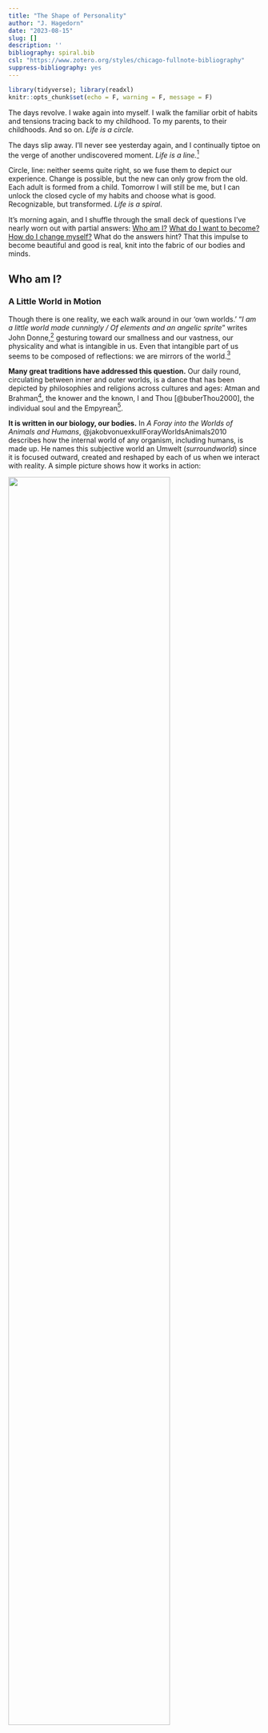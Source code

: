 ```yaml
---
title: "The Shape of Personality"
author: "J. Hagedorn"
date: "2023-08-15"
slug: []
description: ''
bibliography: spiral.bib
csl: "https://www.zotero.org/styles/chicago-fullnote-bibliography"
suppress-bibliography: yes
---
```


```r
library(tidyverse); library(readxl)
knitr::opts_chunk$set(echo = F, warning = F, message = F)
```


The days revolve.  I wake again into myself.  I walk the familiar orbit of habits and tensions tracing back to my childhood.  To my parents, to their childhoods. And so on.  *Life is a circle.* 

The days slip away.  I'll never see yesterday again, and I continually tiptoe on the verge of another undiscovered moment.  *Life is a line.*^[The line doesn't need to be straight: it's a motion outward, leaving stability and balance for exploration.]  
    
Circle, line: neither seems quite right, so we fuse them to depict our experience.  Change is possible, but the new can only grow from the old.  Each adult is formed from a child.  Tomorrow I will still be me, but I can unlock the closed cycle of my habits and choose what is good.  Recognizable, but transformed. *Life is a spiral*.
    
It's morning again, and I shuffle through the small deck of questions I've nearly worn out with partial answers:  [Who am I?](#who) [What do I want to become?](#what) [How do I change myself?](#how)  What do the answers hint?  That this impulse to become beautiful and good is real, knit into the fabric of our bodies and minds.

## Who am I? {#who}

### A Little World in Motion

Though there is one reality, we each walk around in our 'own worlds.' "*I am a little world made cunningly / Of elements and an angelic sprite*" writes John Donne,^[See [Holy Sonnet 5](https://www.poetryfoundation.org/poems/44108/holy-sonnets-i-am-a-little-world-made-cunningly)] gesturing toward our smallness and our vastness, our physicality and what is intangible in us.  Even that intangible part of us seems to be composed of reflections: we are mirrors of the world.^[As one of Donne's contemporaries notes, the "*mind a mirror is of heavenly sights, / A brief wherein all marvels summed lie*".  See [Look Home](https://www.poetry.com/poem/31924/look-home) by Robert Southwell.]  

__Many great traditions have addressed this question.__  Our daily round, circulating between inner and outer worlds, is a dance that has been depicted by philosophies and religions across cultures and ages: Atman and Brahman^[अयम् आत्मा ब्रह्म
*ayam ātmā brahma*, roughly translated "the self is connected to the deep foundation of reality", from the [Brihadaranyaka Upanishad 4.4.5](https://archive.org/details/Brihadaranyaka.Upanishad.Shankara.Bhashya.by.Swami.Madhavananda/page/712/mode/2up). The Upanishads also include the notion that all creatures are connected to this deep foundation, (सर्वं खल्विदं ब्रह्म, *sarvam* *khalvidam* *brahma*), see [Chandogya Upanishad 3.14.1](https://archive.org/details/upanishads01ml/page/48/mode/2up)], the knower and the known, I and Thou [@buberThou2000], the individual soul and the Empyrean^[For Dante, entering heaven can be seen as approaching this unity between self and other: "*In this flash of insight, all “I”s are one: each is everything and nothing. This was the revelation experienced by Moses on Mount Sinai, which prompted him to tell the Israelites: “I AM sent me to you.”*". [@moevsMetaphysicsDanteComedy2005], p. 31].

<!-- Make it personal -->

__It is written in our biology, our bodies.__  In *A Foray into the Worlds of Animals and Humans*, @jakobvonuexkullForayWorldsAnimals2010 describes how the internal world of any organism, including humans, is made up.  He names this subjective world an Umwelt (*surroundworld*) since it is focused outward, created and reshaped by each of us when we interact with reality. A simple picture shows how it works in action:

![](images/umwelt.png){width=80%}

__Each person unites the inner and outer world.__  The *Umwelt* model explains a lot, and simply. It pares down the bewildering array of experience into two realms: *inside* of me, and *outside* of me. In it, all experiences are shown as pathways between the inner world and outer reality: the narrow routes by which we *sense* the outer world (coming in), and by which we *affect* it (going out).  This loop describes all our relationships with others: we listen and speak, we take and give.

<!-- Make it personal -->

__We grow in place, within limits.__  Staggering as our experiences are, they move through us along this simple path.  The path is not a closed circle, endlessly playing the same loop over and over again: it's more like a spiral.  The world changes and calls me to change.  Sunsets may be the same as when I was a kid, but I *sense* them differently.  I change myself, and even the ungovernable world, a little bit at a time.

<!-- Make it personal -->

__We can grow into beauty, or diminish.__  The spiral is an elegant fusion of circle and line,  repetition and transformation.  And I can change for better or for worse; we acknowledge this when we talk about a *vicious cycle* (or its more recent sibling, the *virtuous cycle*).^[While it seems that early usage of 'vitious cycle' goes [back to 1608](https://english.stackexchange.com/questions/375811/origin-of-vicious-circle-and-vicious-cycle), both terms began to be used more widely only in the 20th century, [according to Google Ngram Viewer](https://books.google.com/ngrams/graph?content=virtuous+cycle%2Cvicious+cycle&year_start=1800&year_end=2019&corpus=en-2019&smoothing=0)]  A spiral is vicious when it seals me into an inner world, antagonistic to others.  It is virtuous when it beckons me out to gather, learn from, and share with others.

<!-- Make it personal -->

__I have a choice of how I grow.__  The world rushes in and I have a choice, moment-by-moment, day-after-day.  The process is difficult, and sometimes tedious, but it has real implications.  And if a little change is possible each time I move through this cycle, then a question presents itself: what is the shape I want to make?  

What are some of the the shapes that other people trace as they experience the world, make choices, and act on them?

<!-- Make it personal -->

### Same Differences
  
No one else has the same story as me.  Down to the spelling of my genetic code, I'm unique.  But others' stories resonate with me.  Even my body is written with the same language as yours: we're the same.

The collection of traits that my family, friends and colleagues recognize as 'me' describes patterns of interactions they've had with me.  Those patterns are the various ways that I interact with the world, my own specific remix of the kinds of interactions that others have with the world.

I'll use examples from my life since I have them at hand, not because they're particularly laudable or exemplary.  It comforts me to know that I'm only one slice from the broad spectrum of personhood.^[While there are certainly some unhealthy patterns, it's important to start by saying that beauty and health exist within a range, and that we are not trying to optimize personality to meet some secret combination lock of what is 'best'.]

__We engage the world through patterns of action, called traits.__ Over time, people have classified the ways in which humans interact with the world, from the ancient models of the *four humors*^[Echoes of the four humors come down into modern science, as in the work of Hans Eysenck (1916–97). "If one crosses Eysenck’s extroversion–introversion dimension with the emotional stability emotional lability dimension, four cells emerge that correspond to the Greek model of Hippocrates and Galen", according to @dumontHistoryPersonalityPsychology2010] or the *triguna*^[For a crosswalk of Indian Ayurvedic models and modern psychology, see: @srivastavaConceptPersonalityIndian2012] to modern neuropsychology.  One of the more recent versions of this effort has resulted in trait models of personality.^[See [@dumontHistoryPersonalityPsychology2010], p. 150] Beginning with the available stock of phrases available in our speech and writing, researchers have investigated whether the various descriptions we apply to each other can be distilled to a handful of common traits transcending cultures and languages.  This way, descriptions such as "she is dutiful" and "she is diligent" and "she is detail-oriented" might all be seen as pointing to an underlying character trait of "conscientiousness."  A trait is a repeated pattern which reveals how you interpret the flow of sensations and react to them.  For example, if you typically react to the flow of sensations from a crowded party with enthusiasm, you're displaying a trait we call *extroversion*.  If you shy away from asserting yourself at the party, you're exhibiting the flip side of that trait (i.e. *introversion*).  The table below gives a simplified take on how these two sides of a single trait would navigate the same scenario (i.e. a party):

|                  |                  Introverted|                  Extroverted| 
|:-----------------|----------------------------:|----------------------------:|
|__Sensing__       |               "It's so loud"|   "Great music. Who's here?"|  
|__Choosing__      |"How long do I need to stay?"|"Who should I talk to first?"|  
|__Effecting__     |             "I'm taking off"|                 "Hey there!"|

Shyness was a gravity that formed me as I grew up. The exuberant confidence I seemed to observe among my peers had no echo in me.  So I had a couple options: either I could linger on the periphery of the social sphere, hoping to be let in by a compassionate insider, or I could go off and develop my own worlds in private.  

I did both. My heart vacillated, yearning to be accepted by others and fascinated with the creative discovery which solitude allowed.  *Will the next kid run headlong at my link in the Red Rover chain to signal me out as weak?  Will the batter smack the ball out here to left field and catch me daydreaming?*  I made a few deep connections and hoped that these connections would keep me in the tribal alliances of children. *Was I invited to the sleepover just because Jonathan's mom felt bad for me?*  I wanted to be surrounded by people, but invisible.

__For all our differences, our personalities align across a few dimensions.__  No matter how lost I believed I was in my feelings, there were others who felt the same way. Even in my own school, there were kindred personalities. It's an acrid, humorous irony: so many lonely people within arms' reach of one another.  With so much in common, and so much to discover.

Generations of researchers have located five or maybe six basic dimensions which explain the incredible variety of personalities that we encounter in others.^[The two most popular trait models are known as the Five-Factor Model (FFM) and HEXACO.  The FFM uses the acronym OCEAN as a mnemmonic for the traits: *Openness to Experience*, *Conscientiousness*, *Extroversion*, *Agreeableness*, and *Neuroticism*.  HEXACO itself is an acronym, and adds an additional trait of *Honesty-Humility* to the other five, which it renames as: *Emotionality*, *eXtroversion*, *Agreeableness* (versus Anger), *Conscientiousness*, and *Openness to Experience*.]  Of course people are intricate, layering traits to produce different resonances. Even more, these layered traits interact with different environments in different ways, leading to a nearly infinite flowering of distinct persons. Each person is unique, yes, but our differences can be plotted along these same few dimensions, just as the plenitude of giraffes, tsunamis, books, and radiolarians all live within four observable dimensions of time and space. 

Complicating my own tilt toward introversion is the dimension of *agreeableness*.  While extroversion has to do with how one draws energy, this trait describes *how* we engage with others: whether I am cooperative, polite, trusting, kind, affectionate, empathetic.  Growing up, much of the social sphere struck me as artificial, and when others were unkind to me, I began to resent those arbitrary rules and find them oppressive.  I eschewed the formality of *politeness* and social norms, but continued to long for compassion.  I wanted others to feel my feelings with me, and I found myself attuned to each facial expression that my classmates made.  Maybe it started as a way to check others' approval of me, but what I saw in their curl of their lips and the creases of their eyes were deep, internal worlds: pain and hope like my own.  This compassion also rooted my nervous system to the stories I grew up with in Christianity.  The golden rule taught there didn't seem like a social norm but a revelation, more like the law of gravity.

Awkward in the spotlight of others' attention, when I feel empathy it can be tempting to distance myself or fabricate a false harmony before issues are truly resolved.  Hardwired to the facial expressions of others, I often rush to resolve that pain.  Knowing this weakness in myself, I have belatedly come to value the politeness which annoyed me when I was younger, to see structures and mores as a collective platform for compassion, delaying enemies' momentary wincing or roars by bringing them together at the same table.

The interplay between personality traits is a continual balance, often tense.  Introversion may want to lean on the strictures of politeness, but compassion tugs me back again and again into the charged arena of relationships.  Maybe someday the various urges in me will be aligned, but until then the tension between these traits is a grace, pulling me from stagnation into a virtuous circle. When I'm 'curved in upon myself', to use the phrase of St. Augustine, there are many arcs to escape the gravity of this curve: curiosity, social expectations, compassion.  I restlessly switch between these orientations until I can latch onto something stable, outside of myself.

__Our personalities are rooted in our bodies.__  Of course, if our descriptions point to something real about us, it would be strange if we couldn't trace their presence within the fabric of our bodies. Delving deeper, neurological studies [@alkalayBiologicalBasisFFM2022] have discovered relationships between our longstanding descriptions of ourselves, and the material 'stuff' which makes us up: the brain and other nerves that weave us together.

The Stoic philosophers^[See Zeno of Citium, as quoted in Diogenes Laertius' [Lives of the Eminent Philosophers](https://penelope.uchicago.edu/Thayer/E/Roman/Texts/Diogenes_Laertius/Lives_of_the_Eminent_Philosophers/7/Zeno*.html#87), who "was the first (in his treatise *On the Nature of Man*) to designate as the end "life in agreement with nature" (or living agreeably to nature), which is the same as a virtuous life, virtue being the goal towards which nature guides us."] suggest that we recognize and consciously accept the material design of the cosmos, and the constraints which it places on us.

My personality is rooted in my body, and can't be untangled.  Did my shyness lead me into social situations that produced chemicals similar to those of depression? Or was I born with a body chemistry which predispose me towards being depressed?  Where are the edges of my personality?^[See the essay *Form, Substance, and Difference*, collected in @batesonStepsEcologyMind1999]  Is it in my skin, in my senses or in the traces I leave by interacting with the world?^[In *Form, Substance, and Difference*, Bateson observes that "The mental world—the mind—the world of information processing—is not limited by the skin" (p. 461), and that the boundary of the mind varies depending on the behavior we are trying to explain, so "if...you are trying to explain...a given piece of behavior, such as the locomotion of the blind man, then, for this purpose, you will need the street, the stick, the man; the street, the stick, and so on, round and round. But when the blind man sits down to eat his lunch, his stick and its messages will no longer be relevant—if it is his eating that you want to understand." (p. 466) [@batesonStepsEcologyMind1999]]

My body moves about and takes the bruises of my habits: eyes wrinkled by concentration, liver fattened by immoderation, legs muscled from exploration. While we might display the personality as a simple five-sided shape, it lives in the curls and winding of our guts, the watery lightning of our brains.  

__They have a spiral shape.__  Distilling personality traits down, we find two basic tendencies: *stability* and *plasticity*.^[For the original study deriving these meta-traits from a community survey, see: [@deyoungHigherorderFactorsBig2006]. Later studies such as [@alkalayBiologicalBasisFFM2022], indicate that *stability* is based in the FTI Serotonin system (i.e. cautious/norm compliant), while *plasticity* is based in the dopamine and related norepinephrine system (i.e. curious/energetic).] A motion which holds us together, and a motion that impels us to explore the world.  A circle and a line.^[Identifying these two basic gestures is not the same as engaging in the cliché that there are "two types of people".  There is no utterly 'plastic' person and no utterly 'stable' person. Neither could survive. It is only in the middle space of these tendencies, in their balance, that equilibrium is found. ]

![](images/factors.png){width=80%}

The table above shows how these two tendencies play out across the five factors of personality, as well as the essential aspects [@deyoungFacetsDomains102007] which comprise those factors.  There are many more descriptions clustered under each of these, but this list gives a sense of the space in which our temperaments situate themselves.  This tension is crucial, valuing coherence (*in the circle of stability*) and also the need for movement (*in the line which jolts us toward change*).

Of the two personality factors which allow for plasticity, *extroversion* and *openness*, one is focused on affecting the world and the other is focused on sensing the world. We need these tendencies in order to grow, and we need the other factors to balance that growth. Without that balance, a person would become unstable, glutting themselves on experiences and then seek to influence others to generate new experiences, with no accountability or self-control.

For some people, extroversion is the lever that pushes them out of the rut of stability. I honor this, and frequently wish that I was oriented more towards extroversion.  For me, though, change tends to come through the route of *openness to experience*.

![*Illustration from Darwin’s 'On the Movements and Habits of Climbing Plants'*](images/darwin_climbing_plants.jpg){width=80%}

I can feel the tug of plasticity almost tangibly sometimes: headed into depression, midwinter, or even in the middle of a situation. It's a feeling of almost existential claustrophobia. I am moving around a closed circle, or stuck in the boxes of my calendar appointments. Trapped by the stability produced by *conscientiousness*, by tacitly *agreeing* with the various social pacts I have consented to, I long to explore.  Sometimes this can be satisfied with a bit of reading, and sometimes I want to wake up on another side of the planet.   Each of these inclinations can lean toward escapism, though my motivation is slightly different: not to escape myself, but to rekindle my sense that each small thing is open to possibility.

When I have *conscientiously* broken down all of the activities in my life into tasks, the world can come to seem all surface: a series of closed lids and locked doors. If I *can* find a way to open those doors, even the most mundane objects or activities become suffused with wonder. While it is not quite extroversion, the doors of reality most often open through the form of a living human person who breaks down the walls of my habitual sight.  

Reality coaxes us out of ourselves and into relationship, seeking acceptance, meaning, beauty.  By reaching out, toward deeper engagement with others, we also reach up, toward greater perspective and wisdom.  This spiral motion describes the ascent of kestrels, the growth of seedlings,^[@darwinPowerMovementPlants1881] and the progress of apprentices.^[I find deep sympathies between the later work of both Dante and Darwin, and how each circles back to descriptions of spirals: Dante in the curling hierarchies of the *Commedia*, and Darwin in his descriptions of the circumnutating movements of seedlings in *The power of movement in plants*.  Their visions seem rooted in a common revelation: the fundamental principle of structure and growth, whether material or spiritual.  Even after being exiled from political life (for Dante), or publishing the widely discussed and influential *Origin of Species* (in Darwin) each settled down to ponder this intuition, an echo below time and cultures.]

```r

# https://ipip.ori.org/newIndexofScaleLabels.htm

traits <- read_excel("data/TedoneItemAssignmentTable30APR21.xlsx") 

factors <- traits %>% filter(instrument == "NEO5-20")

tst <-
  factors %>%
  select(text, factor = label, key) %>%
  left_join(
    traits %>% 
      filter(instrument != "NEO5-20") %>% 
      select(text, aspect = label),
    by = "text"
  ) %>%
  filter(key == 1)

# Stack df and present as sunburst/treemp

```

### Traits as Tools

__It's important to hold onto these categories lightly.__  While it is always tempting to see our ideas about reality as reality itself, our ideas are tools: much like telescopes or microscopes.  These help us to see at different levels of resolution, and trait models help us to see behavior patterns by zooming out and viewing them in context.  But these models must continually be tested in our day to day lives: they are tools.  Even the terms used to label traits (*Open, Conscientious, Extroverted, Agreeable, Neurotic*) are fleeting, though they point to a more durable structure that underlies human persons. The accuracy of a specific word erodes as quickly as language and culture changes,^[See [@dumontHistoryPersonalityPsychology2010], p. 346: "we can never be certain what a specific hypothetical construct means, as it is always in evolution... Whenever a society has difficulty describing what is signified by the semantic label for a construct (say, love, or curiosity, or honesty) developing a measure for it is challenging."] and the specific labels used for these factors were plucked from a large array of similar terms.^[[@dumontHistoryPersonalityPsychology2010], p. 177, states that different "researchers have chosen other terms to characterize... factors. Because each higher order factor is extracted from representations of numerous traits that have more specificity than the factor does, we are faced with a problem of nomenclature. It is not a simple matter to choose a name for a factor that neither over-specifies that factor nor privileges one aspect of the dimension more than other more important aspects of it."]  For that reason, it is helpful to understand the types of descriptions which underlie these higher level factors. Having a small set of shared terms is helpful to guide our discussion, but I need to remember that "a map is not the territory"^[See Korzybski's [Science and Sanity](http://esgs.free.fr/uk/art/sands-sup3.pdf)], and that "all models are wrong, [though] some are useful."^[See @boxEmpiricalModelbuildingResponse1987, p. 424]  Reality can't be reduced to the words and tools we use to approximate it.

__I am not reducible to my traits.__  A downside of thinking about oneself as a bundle of traits is that it gives a false sense that these are fixed: that these traits "identify" me, or "add up to" me, rather than describing patterns of my interactions with the world.  We may take some comfort in being part of a group, but this same consolation can make us feel justified in forming sects, dividing us unnecessarily from others.  "*Extroverts don't understand us: they're just wired differently.*"  Similarly, a trait can easily become an excuse, if we see it as inflexible: "*I couldn't possibly talk to that suffering person, I'm an introvert.*"  There's a voice in us that objects to walls being set up arbitrarily,^["*Something there is that doesn't love a wall, / That wants it down.*" writes Robert Frost in [Mending Wall](https://www.poetryfoundation.org/poems/44266/mending-wall), and this applies at least as much to mental walls as physical ones.] a voice that insists "*I too am not a bit tamed, I too am untranslatable.*"^[Yes, my inner voice sometimes takes the form of Walt Whitman.]

__Traits are tools for navigating one's relationship with the world.__^[This is similar to the approach taken by the [StrengthsFinder](https://www.gallup.com/cliftonstrengths/en/253715/34-cliftonstrengths-themes.aspx) system, though that approach urges people to "focus on their strengths" rather than having to endure the pain of refining their weaknesses.  That is to say, it is a tool for business, not for self-transformation.]  Each trait shapes our sense of the world, and provides us with tools to impact our environment.  And we combine each trait with others, to form a comprehensive, complementary approach to the shifting situations we find ourselves in.^[Systems like the Enneagram or the Myers-Briggs try to find a single label which distills a person's characteristics into a type by combining multiple traits into a single label.]

```r
library(gifski)
png_files <- c("images/umwelt_agreeable.png","images/umwelt_openness.png","images/umwelt_extraversion.png")
gifski(png_files, gif_file = "images/umwelt_traits.gif", width = 800, height = 600, delay = 10)
```

<!-- ![](images/umwelt_traits.gif){width=80%} -->

<!-- Make it personal -->

__Our tools shape us in return.__  Sensing the world in a way which is compassionate or curious engraves a particular shape in us.^[In the diagrams shown here you can see specific items from the [International Personality Item Pool (IPIP)](https://ipip.ori.org/index.htm) which are associated with the traits of Agreeableness, Open mindedness, and Extroversion.  These are mapped to the specific steps in the functional circle of the Umwelt: sensing, choosing, effecting.]  That engraved pattern, in turn, disposes us to see the world in certain ways: *hopeful*, *manipulative*, *compassionate*, etc. Once the pattern is engraved, it is self-reinforcing, so we must purposefully guide our traits if we want to change their course.^[After all, some actions that are beautiful and admirable, but never occur to me because they do not fall within the cycle of my habits, my environment or my tools. For instance, taking care of premature infants in a hospital. This idea never seriously occurs to me when I make my checklist for the day, but I have friends who do it and I admire them with an awe that one might reserve for a wild elk.]

<!-- Make it personal -->

### One Among Many

__But why would I want to change anyway?  To find a place among others.__  Considering the question "[who am I?](#who)" one hears that same question echoing in each person we encounter, building toward a collective question "Who are we?"  Our little diagram above shows  us as open-ended.  We pour our actions into the world and we do not know how they will return.  We are vulnerable to the world and this has led us to run, to seek shelter, and sometimes to venture sacrifices in hopes that the world will return what we pour into it. We are utterly dependent on the world outside of us and on each other. 

<!-- Make it personal -->

__A complete picture of me includes a picture of those around me.__ It seems silly just to draw my own traits circling around. They only make sense within the flowing ecosystem of others actions, perceptions and communications. After all, these surroundings formed me in the first place.  The "outer world" is comprised of infinite inner worlds: each person in each car, at each subway stop, on each sidewalk; the inner worlds of spiders in a corner, of a mouse within your walls.  If we zoom in on the storm of the outer world, it is actually a cloud of inner worlds; a cloud of perspectives that we will never be able to stand within, but which we honor nonetheless.  My thoughts must bow to the reality of you, since "the best gesture of my brain is less than / your eyelids’ flutter which says / we are for each other."^[See e.e. cummings' [since feeling is first](https://poets.org/poem/feeling-first).  This impulse of honor is echoed in the Eastern Orthodox practice of censing and bowing to each member of the congregation, or the Hindu greeting *namaste*, which can be translated as "the sacred in me salutes the sacred in you."].

__We are for each other.__ As I think of who I am (compared to who I want to be) the domain of the social comes clearly into view. We are a social sort of creature, defining ourselves by our relationships and by where we fall within those relationships.  While this may begin out of self-interest,^[See, for example, Gregg Henrique's claim that "social influence, defined as the capacity to influence others' actions in accordance with one's interests, is a resource humans are motivated to acquire" in [@henriquesInfluenceMatrix2011] ] relationships require reciprocity. If we are defined by our relationships then we are also undefined by them. That is to say, we can only strengthen our relationships if we erode our boundaries. Think of old lovers who confuse each other's hands for their own,^["*I don’t know any other way to love,/ except in this form in which I am not nor are you,/ so close that your hand upon my chest is mine*", [Love Sonnet XVII](https://www.poetryfoundation.org/poems/49236/one-hundred-love-sonnets-xvii) by Pablo Neruda.] whose perceptions have become mingled because their defenses have been let down. Relationships are our end, in multiple senses: both our goal and our undoing. 

<!-- Make it personal -->

<!-- Add transition -->
